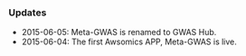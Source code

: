 
### Updates

- 2015-06-05: Meta-GWAS is renamed to GWAS Hub.
- 2015-06-04: The first Awsomics APP, Meta-GWAS is live.


